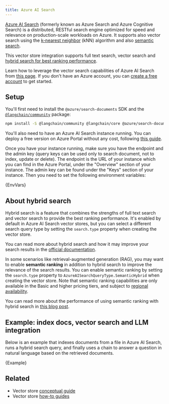 ```yaml
---
title: Azure AI Search
---
```


[Azure AI Search](https://azure.microsoft.com/products/ai-services/ai-search) (formerly known as Azure Search and Azure Cognitive Search) is a distributed, RESTful search engine optimized for speed and relevance on production-scale workloads on Azure. It supports also vector search using the [k-nearest neighbor](https://en.wikipedia.org/wiki/Nearest_neighbor_search) (kNN) algorithm and also [semantic search](https://learn.microsoft.com/azure/search/semantic-search-overview).

This vector store integration supports full text search, vector search and [hybrid search for best ranking performance](https://techcommunity.microsoft.com/t5/ai-azure-ai-services-blog/azure-cognitive-search-outperforming-vector-search-with-hybrid/ba-p/3929167).

Learn how to leverage the vector search capabilities of Azure AI Search from [this page](https://learn.microsoft.com/azure/search/vector-search-overview). If you don't have an Azure account, you can [create a free account](https://azure.microsoft.com/free/) to get started.

## Setup

You'll first need to install the `@azure/search-documents` SDK and the [`@langchain/community`](https://www.npmjs.com/package/@langchain/community) package:


<IntegrationInstallTooltip/>

```bash npm
npm install -S @langchain/community @langchain/core @azure/search-documents
```

You'll also need to have an Azure AI Search instance running. You can deploy a free version on Azure Portal without any cost, following [this guide](https://learn.microsoft.com/azure/search/search-create-service-portal).

Once you have your instance running, make sure you have the endpoint and the admin key (query keys can be used only to search document, not to index, update or delete). The endpoint is the URL of your instance which you can find in the Azure Portal, under the "Overview" section of your instance. The admin key can be found under the "Keys" section of your instance. Then you need to set the following environment variables:


<CodeBlock language="text">{EnvVars}</CodeBlock>

## About hybrid search

Hybrid search is a feature that combines the strengths of full text search and vector search to provide the best ranking performance. It's enabled by default in Azure AI Search vector stores, but you can select a different search query type by setting the `search.type` property when creating the vector store.

You can read more about hybrid search and how it may improve your search results in the [official documentation](https://learn.microsoft.com/azure/search/hybrid-search-overview).

In some scenarios like retrieval-augmented generation (RAG), you may want to enable **semantic ranking** in addition to hybrid search to improve the relevance of the search results. You can enable semantic ranking by setting the `search.type` property to `AzureAISearchQueryType.SemanticHybrid` when creating the vector store.
Note that semantic ranking capabilities are only available in the Basic and higher pricing tiers, and subject to [regional availability](https://azure.microsoft.com/en-us/explore/global-infrastructure/products-by-region/?products=search).

You can read more about the performance of using semantic ranking with hybrid search in [this blog post](https://techcommunity.microsoft.com/t5/ai-azure-ai-services-blog/azure-cognitive-search-outperforming-vector-search-with-hybrid/ba-p/3929167).

## Example: index docs, vector search and LLM integration

Below is an example that indexes documents from a file in Azure AI Search, runs a hybrid search query, and finally uses a chain to answer a question in natural language based on the retrieved documents.


<CodeBlock language="typescript">{Example}</CodeBlock>

## Related

- Vector store [conceptual guide](/oss/concepts/#vectorstores)
- Vector store [how-to guides](/oss/how-to/#vectorstores)
